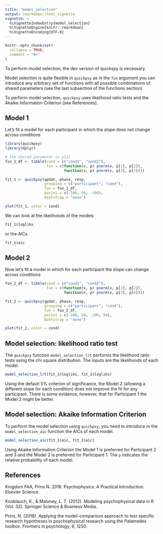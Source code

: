 ```yaml
---
title: "model_selection"
output: rmarkdown::html_vignette
vignette: >
  %\VignetteIndexEntry{model_selection}
  %\VignetteEngine{knitr::rmarkdown}
  %\VignetteEncoding{UTF-8}
---
```


```r
knitr::opts_chunk$set(
  collapse = TRUE,
  comment = "#>"
)
```


To perform model selection, the dev version of quickspy is necessary. 

Model selection is quite flexible in `quickpsy` as in the `fun` argument you can introduce any arbitrary set of functions with all possible combinations of shared parameters (see the last subsection of the functions section) 

To perform model selection, `quickpsy` uses likelihood ratio tests and the Akaike Information Criterion (see References). 

## Model 1

Let's fit a model for each participant in which the slope does not change across conditions 

```r
library(quickpsy)
library(dplyr)

# the shared parameter is p[2]
fun_1_df <- tibble(cond = c("cond1", "cond2"), 
                   fun = c(function(x, p) pnorm(x, p[1], p[2]), 
                           function(x, p) pnorm(x, p[3], p[2])))

fit_1 <- quickpsy(qpdat, phase, resp, 
                  grouping = c("participant", "cond"), 
                  fun = fun_1_df, 
                  parini = c(-100, 50, -100), 
                  bootstrap = "none") 

plot(fit_1, color = cond)
```

We can look at the likelihoods of the models 

```r
fit_1$logliks
```

or the AICs

```r
fit_1$aic
```

## Model 2

Now let's fit a model in which for each participant the slope can change across conditions

```r
fun_2_df <- tibble(cond = c("cond1", "cond2"), 
                   fun = c(function(x, p) pnorm(x, p[1], p[2]), 
                           function(x, p) pnorm(x, p[3], p[4])))

fit_2 <- quickpsy(qpdat, phase, resp, 
                  grouping = c("participant", "cond"), 
                  fun = fun_2_df, 
                  parini = c(-100, 50, -100, 50), 
                  bootstrap = "none") 

plot(fit_2, color = cond)
```

## Model selection: likelihood ratio test

The `quickpsy` function `model_selection_lrt` performs the likelihood ratio tests using the chi square distribution. The inputs are the likelihoods of each model. 

```r
model_selection_lrt(fit_1$logliks, fit_2$logliks)
```

Using the default 5% criterion of significance, the Model 2 (allowing a different slope for each condition) does not improve the fit for any participant. There is some evidence, however, that for Participant 1 the Model 2 might be better. 

## Model selection: Akaike Information Criterion

To perform the model selection using `quickpsy`, you need to introduce in the  `model_selection_aic` function the AICs of each model.

```r
model_selection_aic(fit_1$aic, fit_2$aic)
```
Using Akaike Information Criterion the Model 1 is preferred for Participant 2 and 3 and the Model 2 is preferred for Participant 1. The `p` indicates the relative probability of each model. 


## References

Kingdom FAA, Prins N. 2016. Psychophysics: A Practical Introduction. Elsevier Science.

Knoblauch, K., & Maloney, L. T. (2012). Modeling psychophysical data in R (Vol. 32). Springer Science & Business Media.

Prins, N. (2018). Applying the model-comparison approach to test specific research hypotheses in psychophysical research using the Palamedes toolbox. Frontiers in psychology, 9, 1250.



